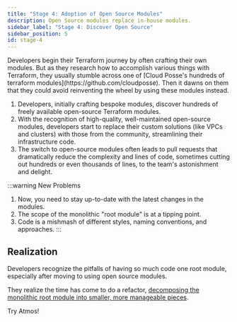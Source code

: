 ```yaml
---
title: "Stage 4: Adoption of Open Source Modules"
description: Open Source modules replace in-house modules.
sidebar_label: "Stage 4: Discover Open Source"
sidebar_position: 5
id: stage-4
---
```


<Intro>
Developers begin their Terraform journey by often crafting their own modules. But as they research how to accomplish various things with Terraform, they usually stumble across one of [Cloud Posse's hundreds of terraform modules](https://github.com/cloudposse). Then it dawns on them that they could avoid reinventing the wheel by using these modules instead.
</Intro>

1. Developers, initially crafting bespoke modules, discover hundreds of freely available open-source Terraform modules.
2. With the recognition of high-quality, well-maintained open-source modules, developers start to replace their custom solutions (like VPCs and clusters) with those from the community, streamlining their infrastructure code.
3. The switch to open-source modules often leads to pull requests that dramatically reduce the complexity and lines of code,
   sometimes cutting out hundreds or even thousands of lines, to the team's astonishment and delight.

:::warning New Problems
1. Now, you need to stay up-to-date with the latest changes in the modules.
2. The scope of the monolithic "root module" is at a tipping point.
3. Code is a mishmash of different styles, naming conventions, and approaches.
:::


## Realization

Developers recognize the pitfalls of having so much code one root module, especially after moving to using open source modules.

They realize the time has come to do a refactor, [decomposing the monolithic root module into smaller, more manageable pieces](/intro/why-atmos/stage-5).


<Link
    to="/intro/why-atmos/nirvana"
    className="button button--lg button--primary">
    Try Atmos!
</Link>
